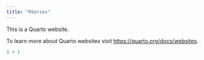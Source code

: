 ```yaml
---
title: "RSeries"
---
```


This is a Quarto website.

To learn more about Quarto websites visit <https://quarto.org/docs/websites>.

```r
1 + 1
```

